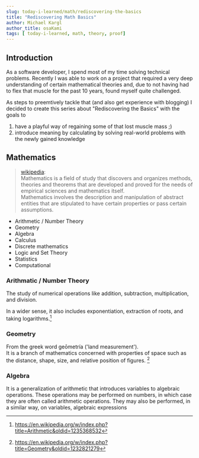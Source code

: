 ```yaml
---
slug: today-i-learned/math/rediscovering-the-basics
title: "Rediscovering Math Basics"
author: Michael Kargl
author_title: osaKami
tags: [ today-i-learned, math, theory, proof]
---
```


## Introduction


As a software developer, I spend most of my time solving technical problems. Recently
I was able to work on a project that required a very deep understanding of certain mathematical
theories and, due to not having had to flex that muscle for the past 10 years, found myself quite
challenged.

As steps to preemtively tackle that (and also get experience with blogging) I decided to create
this series about "Rediscovering the Basics" with the goals to

1. have a playful way of regaining some of that lost muscle mass ;)
1. introduce meaning by calculating by solving real-world problems with the newly gained knowledge

<!-- truncate -->

## Mathematics

> [wikipedia][wiki_math]:\
> Mathematics is a field of study that discovers and organizes
> methods, theories and theorems that are developed and proved
> for the needs of empirical sciences and mathematics itself.
> \
> Mathematics involves the description and manipulation of abstract
> entities that are stipulated to have certain properties or pass certain
> assumptions.

[wiki_math]: https://en.wikipedia.org/wiki/Mathematics#Number_theory

* Arithmetic / Number Theory
* Geometry
* Algebra
* Calculus
* Discrete mathematics
* Logic and Set Theory
* Statistics
* Computational

### Arithmatic / Number Theory

The study of numerical operations like addition, subtraction, multiplication, and division.

In a wider sense, it also includes exponentiation, extraction of roots, and taking logarithms.[^1]

<!-- (<TeX math={'A := &#40;a \\cdot h&#41; - &#40;\\frac{a}{2} \\cdot h&#41; -&#40;\\frac{a}{2} \\cdot h&#41;'} />) -->

### Geometry

From the greek word geōmetría ('land measurement').\
It is a branch of mathematics concerned with properties of space such as the distance, shape, size,
and relative position of figures. [^2]

### Algebra

It is a generalization of arithmetic that introduces variables to algebraic operations.
These operations may be performed on numbers, in which case they are often called arithmetic operations.
They may also be performed, in a similar way, on variables, algebraic expressions


[^1]: https://en.wikipedia.org/w/index.php?title=Arithmetic&oldid=1235368532
[^2]: https://en.wikipedia.org/w/index.php?title=Geometry&oldid=1232821279
[^3]: https://en.wikipedia.org/w/index.php?title=Algebra&oldid=1229235395
